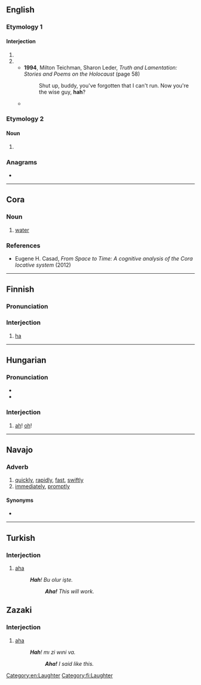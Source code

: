 {{also|häh|hąh}}
==English==

===Etymology 1===

====Interjection====
{{en-interj}}

# {{alternative form of|en|ha}}
# {{alternative form of|en|huh}}
#* '''1994''', Milton Teichman, ‎Sharon Leder, ''Truth and Lamentation: Stories and Poems on the Holocaust'' (page 58)
#*: Shut up, buddy, you've forgotten that I can't run. Now you're the wise guy, '''hah'''?
#* {{quote-book|en|year=2004|author=David Mitchell|title=Cloud Atlas|passage=Isaac Sachs makes a ''''Hah'''?' noise. 'You're not Sixsmith's niece?'}}

===Etymology 2===

====Noun====
{{en-noun}}

# {{alt form|en|heh}} {{gloss|Semitic letter}}

===Anagrams===
* {{anagrams|en|a=ahh|ahh}}

[[Category:en:Laughter]]

----

==Cora==

===Noun===
{{head|crn|noun}}

# [[water]]

===References===
* Eugene H. Casad, ''From Space to Time: A cognitive analysis of the Cora locative system'' (2012)

----

==Finnish==

===Pronunciation===
{{fi-pronunciation}}

===Interjection===
{{fi-int}}

# [[ha]]

[[Category:fi:Laughter]]

----

==Hungarian==

===Pronunciation===
* {{hu-IPA|hah#}}
* {{rhymes|hu|ɒx}}

===Interjection===
{{head|hu|interjection}}

# {{lb|hu|poetic}} [[ah]]! [[oh]]!

{{cln|hu|three-letter words}}

----

==Navajo==

===Adverb===
{{head|nv|adverb}}

# [[quickly]], [[rapidly]], [[fast]], [[swiftly]]
# [[immediately]], [[promptly]]

====Synonyms====
* {{l|nv|tsį́į́ł}}

----

==Turkish==

===Interjection===
{{tr-interj}}

# [[aha]]
#: '''''Hah'''! Bu olur işte.''
#:: '''''Aha!''' This will work.''
==Zazaki ==

===Interjection===
{{zza-interj}}

# [[aha]]
#: '''''Hah'''! mı zi wıni va.''
#:: '''''Aha!''' I said like this.''